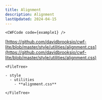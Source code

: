 ```yaml
---
title: Alignment
description: Alignment
lastUpdated: 2024-04-15
---
```




<Tabs>
  <TabItem label="Overview" icon="puzzle">

    <CWFCode code={example1} />
  </TabItem>
  <TabItem label="Files" icon="list-format">

  [https://github.com/davidbrooksio/cwf-lite/blob/master/style/utilities/alignment.css](https://github.com/davidbrooksio/cwf-lite/blob/master/style/utilities/alignment.css)
  
    <FileTree>

    - style
      - utilities
        - **alignment.css**

    </FileTree>
  </TabItem>
  <TabItem label="Stylesheet" icon="open-book">
    <Code code={cssExample} lang="css" />
  </TabItem>
</Tabs>